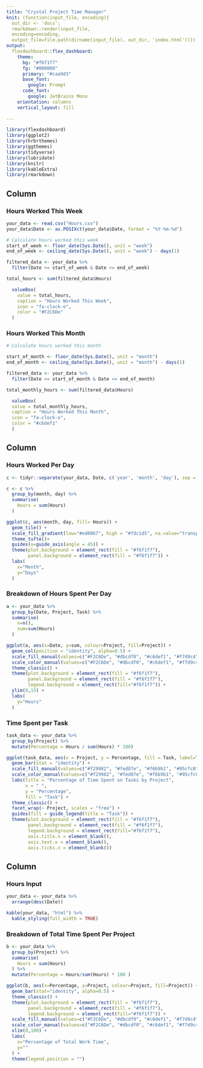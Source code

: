 ```yaml
---
title: "Crystal Project Time Manager"
knit: (function(input_file, encoding){
  out_dir <- 'docs';
  rmarkdown::render(input_file,
  encoding=encoding,
  output_file=file.path(dirname(input_file), out_dir, 'index.html'))})
output: 
  flexdashboard::flex_dashboard:
    theme:
      bg: "#f6f1f7"
      fg: "#000000" 
      primary: "#caa9d3"
      base_font:
        google: Prompt
      code_font:
        google: JetBrains Mono
    orientation: columns
    vertical_layout: fill
    
---
```


```r
library(flexdashboard)
library(ggplot2)
library(hrbrthemes)
library(ggthemes)
library(tidyverse)
library(lubridate) 
library(knitr)
library(kableExtra)
library(rmarkdown)
```

Column {data-width=150}
-----------------------------------------------------------------------

### Hours Worked This Week

```r
your_data <- read.csv("Hours.csv")
your_data$Date <- as.POSIXct(your_data$Date, format = "%Y-%m-%d")

# Calculate hours worked this week
start_of_week <- floor_date(Sys.Date(), unit = "week")
end_of_week <- ceiling_date(Sys.Date(), unit = "week") - days(1)

filtered_data <- your_data %>%
  filter(Date >= start_of_week & Date <= end_of_week)

total_hours <- sum(filtered_data$Hours)

  valueBox(
    value = total_hours,
    caption = "Hours Worked This Week",
    icon = "fa-clock-o",
    color = "#F2C6De"
  )

```

### Hours Worked This Month
```r
# Calculate hours worked this month

start_of_month <- floor_date(Sys.Date(), unit = "month")
end_of_month <- ceiling_date(Sys.Date(), unit = "month") - days(1)

filtered_data <- your_data %>%
  filter(Date >= start_of_month & Date <= end_of_month)

total_monthly_hours <- sum(filtered_data$Hours)

  valueBox(
  value = total_monthly_hours,
  caption = "Hours Worked This Month",
  icon = "fa-clock-o",
  color = "#c6def1"
  )
```

Column {data-width=650 .tabset}
-----------------------------------------------------------------------

### Hours Worked Per Day
```r

c <- tidyr::separate(your_data, Date, c('year', 'month', 'day'), sep = "-",remove = FALSE)

c <- c %>%
  group_by(month, day) %>%
  summarise(
    Hours = sum(Hours)
  )

ggplot(c, aes(month, day, fill= Hours)) + 
  geom_tile() +
  scale_fill_gradient(low="#ed0867", high = "#fdc1d5", na.value="transparent") +
  theme_tufte()+
  guides(x=guide_axis(angle = 45)) +
  theme(plot.background = element_rect(fill = "#f6f1f7"),
        panel.background = element_rect(fill = "#f6f1f7")) +
  labs(
    x="Month",
    y="Days"
  )

```

### Breakdown of Hours Spent Per Day
```r

a <- your_data %>%
  group_by(Date, Project, Task) %>%
  summarise(
    n=n(),
    sum=sum(Hours)
  )

ggplot(a, aes(x=Date, y=sum, colour=Project, fill=Project)) +
  geom_col(position = "identity", alpha=0.5) +
  scale_fill_manual(values=c("#F2C6De", "#dbcdf0", "#c6def1", "#f7d9c4", "#c9e4de", "#faedcb", "#74be97")) +
  scale_color_manual(values=c("#F2C6De", "#dbcdf0", "#c6def1", "#f7d9c4", "#c9e4de", "#faedcb", "#74be97")) +
  theme_classic() +
  theme(plot.background = element_rect(fill = "#f6f1f7"),
        panel.background = element_rect(fill = "#f6f1f7"),
        legend.background = element_rect(fill="#f6f1f7")) +
  ylim(0,15) +
  labs(
    y="Hours"
  )

```

### Time Spent per Task
```r
task_data <- your_data %>%
  group_by(Project) %>%
  mutate(Percentage = Hours / sum(Hours) * 100)

ggplot(task_data, aes(x = Project, y = Percentage, fill = Task, label=Task)) +
  geom_bar(stat = "identity") +
  scale_fill_manual(values=c("#f29982", "#fed87e", "#f6b9b1", "#95cfc0", "#cbb7db", "#74be97","#99a8ca", "#f090ba", "#e1c2dd", "#fcdbab", "#9ed1e8", "#ddcbb4", "#c2dfc9", "#CCDBE9", "#55cbcd")) +
  scale_color_manual(values=c("#f29982", "#fed87e", "#f6b9b1", "#95cfc0", "#cbb7db", "#74be97","#99a8ca", "#f090ba", "#e1c2dd", "#fcdbab", "#9ed1e8", "#ddcbb4", "#c2dfc9","#CCDBE9", "#55cbcd")) +
  labs(title = "Percentage of Time Spent on Tasks by Project",
       x = " ",
       y = "Percentage",
       fill = "Task") +
  theme_classic() +
  facet_wrap(~ Project, scales = "free") +
  guides(fill = guide_legend(title = "Task")) +
  theme(plot.background = element_rect(fill = "#f6f1f7"),
        panel.background = element_rect(fill = "#f6f1f7"),
        legend.background = element_rect(fill="#f6f1f7"),
        axis.title.x = element_blank(),
        axis.text.x = element_blank(),
        axis.ticks.x = element_blank())

```


Column {data-height=350}
-----------------------------------------------------------------------

### Hours Input

```r
your_data <- your_data %>%
  arrange(desc(Date))

kable(your_data, "html") %>%
  kable_styling(full_width = TRUE)
```

### Breakdown of Total Time Spent Per Project

```r
b <- your_data %>%
  group_by(Project) %>%
  summarise(
    Hours = sum(Hours)
  ) %>%
  mutate(Percentage = Hours/sum(Hours) * 100 )

ggplot(b, aes(x=Percentage, y=Project, colour=Project, fill=Project)) + 
  geom_bar(stat="identity", alpha=0.5) +
  theme_classic() +
  theme(plot.background = element_rect(fill = "#f6f1f7"),
        panel.background = element_rect(fill = "#f6f1f7"),
        legend.background = element_rect(fill="#f6f1f7")) +
  scale_fill_manual(values=c("#F2C6De", "#dbcdf0", "#c6def1", "#f7d9c4", "#c9e4de", "#faedcb", "#74be97")) +
  scale_color_manual(values=c("#F2C6De", "#dbcdf0", "#c6def1", "#f7d9c4", "#c9e4de", "#faedcb","#74be97")) +
  xlim(0,100) +
  labs(
    x="Percentage of Total Work Time",
    y=""
  ) +
  theme(legend.position = "") 
  
```


